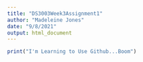 ```yaml
---
title: "DS3003Week3Assignment1"
author: "Madeleine Jones"
date: "9/8/2021"
output: html_document
---
```


```r
print("I'm Learning to Use Github...Boom")
```

